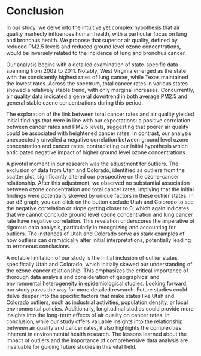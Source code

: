 # Conclusion

In our study, we delve into the intuitive yet complex hypothesis that air quality markedly influences human health, with a particular focus on lung and bronchus health. We propose that superior air quality, defined by reduced PM2.5 levels and reduced ground level ozone concentrations, would be inversely related to the incidence of lung and bronchus cancer.

Our analysis begins with a detailed examination of state-specific data spanning from 2002 to 2011. Notably, West Virginia emerged as the state with the consistently highest rates of lung cancer, while Texas maintained the lowest rates. Across the spectrum, total cancer rates in various states showed a relatively stable trend, with only marginal increases. Concurrently, air quality data indicated a general downtrend in both average PM2.5 and general stable ozone concentrations during this period.

The exploration of the link between total cancer rates and air quality yielded initial findings that were in line with our expectations: a positive correlation between cancer rates and PM2.5 levels, suggesting that poorer air quality could be associated with heightened cancer rates. In contrast, our analysis unexpectedly unveiled a negative correlation between ground level ozone concentration and cancer rates, contradicting our initial hypothesis which anticipated negative impact of higher ground level ozone concentrations.

A pivotal moment in our research was the adjustment for outliers. The exclusion of data from Utah and Colorado, identified as outliers from the scatter plot, significantly altered our perspective on the ozone-cancer relationship. After this adjustment, we observed no substantial association between ozone concentration and total cancer rates, implying that the initial findings were potentially skewed by unique factors in these outlier states. In our d3 graph, you can click on the button exclude Utah and Colorodo to see the negative correlation or slope getting closer to 0, which again indicates that we cannot conclude ground level ozone concentration and lung cancer rate have negative correlation. This revelation underscores the imperative of rigorous data analysis, particularly in recognizing and accounting for outliers. The instances of Utah and Colorado serve as stark examples of how outliers can dramatically alter initial interpretations, potentially leading to erroneous conclusions.


A notable limitation of our study is the initial inclusion of outlier states, specifically Utah and Colorado, which initially skewed our understanding of the ozone-cancer relationship. This emphasizes the critical importance of thorough data analysis and consideration of geographical and environmental heterogeneity in epidemiological studies. Looking forward, our study paves the way for more detailed research. Future studies could delve deeper into the specific factors that make states like Utah and Colorado outliers, such as industrial activities, population density, or local environmental policies. Additionally, longitudinal studies could provide more insights into the long-term effects of air quality on cancer rates. In conclusion, while our study offers valuable insights into the relationship between air quality and cancer rates, it also highlights the complexities inherent in environmental health research. The lessons learned about the impact of outliers and the importance of comprehensive data analysis are invaluable for guiding future studies in this vital field.

